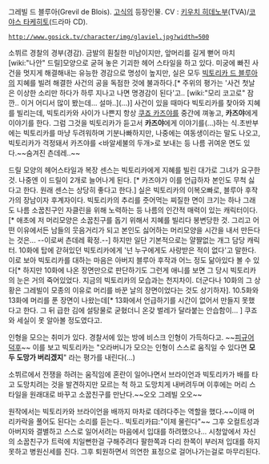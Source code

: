 그레빌 드 블루아(Grevil de Blois). [[고식]]의 등장인물.
CV : [[키우치 히데노부]](TVA)/[[코야스 타케히토]](드라마 CD).

 http://www.gosick.tv/character/img/glaviel.jpg?width=500

소뷔르 경찰의 경부(경감). 금발의 훤칠한 미남이지만, 앞머리를 길게 뻗어 마치 [wiki:"나안" 드릴]모양으로 굳혀 놓은 기괴한 헤어 스타일을 하고 있다. 미궁에 빠진 사건을 멋지게 해결해내는 유능한 경감으로 명성이 높지만, 실은 모두 [[빅토리카 드 블루아]]의 지혜를 빌려 해결한 사건의 공을 독점한 것에 불과하다.[* 주위의 평가는 '사건 첫날은 이상한 소리만 하다가 하루 지나고 나면 명경감이 된다'고.. [wiki:"모리 코고로" 잠깐.. 이거 어디서 많이 봤는데... 설마..](...)] 사건이 있을 때마다 빅토리카를 찾아와 지혜를 빌리는데, 빅토리카와 사이가 나쁜지 항상 [[쿠죠 카즈야]]를 중간에 껴놓고, '''카즈야'''에게 이야기를 한다. 그럼 그것을 빅토리카가 듣고서 '''카즈야'''에게 이야기를(...)하는 식.초반부에는 빅토리카를 마냥 두려워하며 기분나빠하지만, 나중에는 여동생이라는 말도 나오고, 빅토리카가 걱정돼서 카즈야를 <바알세불의 두개>로 보내는 등 나름 귀여운 면도 있다.~~숨겨진 츤데레..~~

드릴 모양의 헤어스타일과 복장 센스는 빅토리카에게 지혜를 빌린 대가로 그녀가 요구한 것. 나중엔 이 드릴이 2개로 늘어나게 된다. [* 카즈야가 이를 언급하자 본인도 무척 싫다고 한다. 원래 센스는 상당히 좋다고 한다.] 실은 빅토리카의 이복오빠로, 블루아 후작가의 장남이자 후계자이다. 빅토리카의 추리를 줏어먹는 찌질한 면이 크기는 하나 그래도 나름 소꿉친구인 자클린을 위해 노력하는 등 나름의 인간적 매력이 있는 캐릭터이다.[* 애초에 저 머리모양은 소꿉친구를 돕기 위해서 지혜를 빌리다 봉변당한 것. 그리고 어떤 이유에서든 남들의 웃음거리가 되고 본인도 싫어하는 머리모양을 시간을 내서 만든다는 것은... --이로써 츤데레 확정.--] 하지만 일단 기본적으로는 얄쨜없는 개그 담당 캐릭터. 10화에 탑에 갇혀있던 빅토리카에게 '넌 누구에게도 사랑받은 적이 없다'고 말한다. 이로 보아 빅토리카를 대하는 마음은 아버지 블루아 후작과 어느 정도 닮아있다 볼 수 있다[* 하지만 10화에 나온 장면만으로 판단하기도 그런게 애니를 보면 그 당시 빅토리카의 눈은 거의 죽어있었다. 지금의 빅토리카의 모습과는 천지차이. 더군다나 10화의 그 상황은 그레빌이 모종의 이유로 머리를 바꾼 날의 장면이었다는 것도 상기하자]. 10.5화와 13화에 머리를 푼 장면이 나왔는데[* 13화에서 언급하기를 시간이 없어서 만들지 못했다고 한다. 그 뒤 급한 김에 설탕물로 굳혔더니 온갖 벌레가 달라붙는 안습함이... ] 쿠죠와 세실이 못 알아볼 정도였다고.

인형을 모으는 취미가 있다. 경찰서에 있는 방에 비스크 인형이 가득하다고. ~~[[피규어]] [[덕후]]~~ 이를 보고 빅토리카는 "오라버니가 모으는 인형이 스스로 움직일 수 있다면 '''모두 도망가 버리겠지'''" 라는 평가를 내린다(...)

소뷔르에서 전쟁을 하려는 움직임에 혼란이 일어나면서 브라이언과 빅토리카가 배를 타고 도망치려는 것을 발견하지만 모르는 척 하고 도망치게 내버려두며 이후에는 머리 스타일을 원래대로 바꾸고 소꿉친구를 만난다.~~오오 그레빌 오오~~

원작에서는 빅토리카와 브라이언을 배까지 마차로 데려다주는 역할을 했다.~~이때 머리카락을 풀어도 된다는 소리를 듣는다.. 빅토리카曰:"이제 물린다"~~ 그후 오컬트성과 아버지와 결별하고 스스로 일어서려는 마음에서 입대를 하려했으나... 시청앞에서 자신의 소꿉친구가 트럭에 치일뻔한걸 구해주려다 팔한쪽과 다리 한쪽이 부러져 입대를 하지못하고 병원신세를 진다. 그후 퇴원하면서 의연한 표정으로 걸어나가는걸로 마무리된다.
